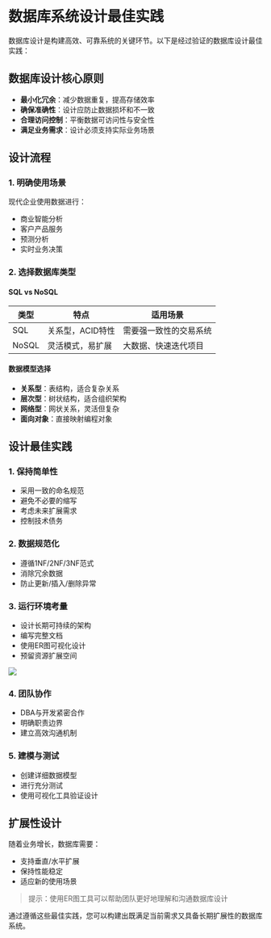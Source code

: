 # 数据库系统设计最佳实践

数据库设计是构建高效、可靠系统的关键环节。以下是经过验证的数据库设计最佳实践：

## 数据库设计核心原则

- **最小化冗余**：减少数据重复，提高存储效率
- **确保准确性**：设计应防止数据损坏和不一致
- **合理访问控制**：平衡数据可访问性与安全性
- **满足业务需求**：设计必须支持实际业务场景

## 设计流程

### 1. 明确使用场景
现代企业使用数据进行：
- 商业智能分析
- 客户产品服务
- 预测分析
- 实时业务决策

### 2. 选择数据库类型

#### SQL vs NoSQL

| 类型 | 特点 | 适用场景 |
|------|------|----------|
| SQL | 关系型，ACID特性 | 需要强一致性的交易系统 |
| NoSQL | 灵活模式，易扩展 | 大数据、快速迭代项目 |

#### 数据模型选择

- **关系型**：表结构，适合复杂关系
- **层次型**：树状结构，适合组织架构
- **网络型**：网状关系，灵活但复杂
- **面向对象**：直接映射编程对象

## 设计最佳实践

### 1. 保持简单性
- 采用一致的命名规范
- 避免不必要的缩写
- 考虑未来扩展需求
- 控制技术债务

### 2. 数据规范化
- 遵循1NF/2NF/3NF范式
- 消除冗余数据
- 防止更新/插入/删除异常

### 3. 运行环境考量
- 设计长期可持续的架构
- 编写完整文档
- 使用ER图可视化设计
- 预留资源扩展空间

![](https://github.com/cruldra/picx-images-hosting/raw/master/image.7sndvcrspa.webp)

### 4. 团队协作
- DBA与开发紧密合作
- 明确职责边界
- 建立高效沟通机制

### 5. 建模与测试
- 创建详细数据模型
- 进行充分测试
- 使用可视化工具验证设计

## 扩展性设计

随着业务增长，数据库需要：
- 支持垂直/水平扩展
- 保持性能稳定
- 适应新的使用场景

> 提示：使用ER图工具可以帮助团队更好地理解和沟通数据库设计

通过遵循这些最佳实践，您可以构建出既满足当前需求又具备长期扩展性的数据库系统。
